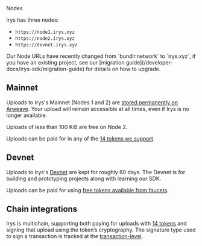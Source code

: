 
<div className="flex flex-col mt-5">
	<div className="flex items-end">
		<div className="">
			<Heading level={1}>Nodes</Heading>
		</div>
	</div>
</div>

Irys has three nodes:

-   `https://node1.irys.xyz`
-   `https://node2.irys.xyz`
-   `https://devnet.irys.xyz`

<Callout type="info" emoji="ℹ️">
	Our Node URLs have recently changed from `bundlr.network` to `irys.xyz`, if you have an existing project, see our
	[migration guide](/developer-docs/irys-sdk/migration-guide) for details on how to upgrade.
</Callout>

## Mainnet

Uploads to Irys's Mainnet (Nodes 1 and 2) are [stored permanently on Arweave](/learn/transaction-lifecycle). Your upload will remain accessible at all times, even if Irys is no longer available.

Uploads of less than 100 KiB are free on Node 2.

Uploads can be paid for in any of the [14 tokens we support](/overview/supported-tokens).

## Devnet

Uploads to Irys's [Devnet](/developer-docs/using-devnet) are kept for roughly 60 days. The Devnet is for building and prototyping projects along with learning our SDK.

Uploads can be paid for using [free tokens available from faucets](/overview/supported-tokens#devnet-tokens).

## Chain integrations

Irys is multichain, supporting both paying for uploads with [14 tokens](/overview/supported-tokens) and signing that upload using the token’s cryptography. The signature type used to sign a transaction is tracked at the [transaction-level](/learn/bundles).
